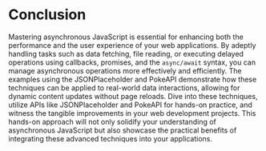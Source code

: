# Conclusion

Mastering asynchronous JavaScript is essential for enhancing both the performance and the user experience of your web applications. By adeptly handling tasks such as data fetching, file reading, or executing delayed operations using callbacks, promises, and the `async/await` syntax, you can manage asynchronous operations more effectively and efficiently. The examples using the JSONPlaceholder and PokeAPI demonstrate how these techniques can be applied to real-world data interactions, allowing for dynamic content updates without page reloads. Dive into these techniques, utilize APIs like JSONPlaceholder and PokeAPI for hands-on practice, and witness the tangible improvements in your web development projects. This hands-on approach will not only solidify your understanding of asynchronous JavaScript but also showcase the practical benefits of integrating these advanced techniques into your applications.
